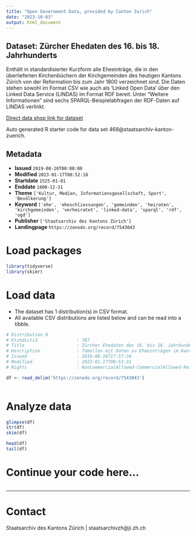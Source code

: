 ```yaml
---
title: "Open Government Data, provided by Canton Zurich"
date: "2023-10-03"
output: html_document
---
```


## Dataset: Zürcher Ehedaten des 16. bis 18. Jahrhunderts

Enthält in standardisierter Kurzform alle Eheeinträge, die in den überlieferten Kirchenbüchern der Kirchgemeinden des heutigen Kantons Zürich von der Reformation bis zum Jahr 1800 verzeichnet sind. Die Daten stehen sowohl im Format CSV wie auch als 'Linked Open Data' über den Linked Data Service (LINDAS) im Format RDF bereit. Unter "Weitere Informationen" sind sechs SPARQL-Beispielabfragen der RDF-Daten auf LINDAS verlinkt.

[Direct data shop link for dataset](https://www.zh.ch/de/politik-staat/statistik-daten/datenkatalog.html#/datasets/468@staatsarchiv-kanton-zuerich)

Auto generated R starter code for data set 468@staatsarchiv-kanton-zuerich.

## Metadata

- **Issued** `2019-08-26T00:00:00`
- **Modified** `2023-01-17T08:52:18`
- **Startdate** `1525-01-01`
- **Enddate** `1800-12-31`
- **Theme** `['Kultur, Medien, Informationsgesellschaft, Sport', 'Bevölkerung']`
- **Keyword** `['ehe', 'eheschliessungen', 'gemeinden', 'heiraten', 'kirchgemeinden', 'verheiratet', 'linked-data', 'sparql', 'rdf', 'ogd']`
- **Publisher** `['Staatsarchiv des Kantons Zürich']`
- **Landingpage** `https://zenodo.org/record/7543043`


# Load packages

```r

library(tidyverse)
library(skimr)

```

# Load data

-   The dataset has 1 distribution(s) in CSV format.
-   All available CSV distributions are listed below and can be read into a tibble.

```r

# Distribution 0
# Ktzhdistid               : 787
# Title                    : Zürcher Ehedaten des 16. bis 18. Jahrhunderts als tabellarische Daten
# Description              : Tabellen mit Daten zu Eheeinträgen im Kanton Zürich des 16., 17. und 18. Jahrhunderts. Enthaltene Informationen (Spalten): Signatur, Nachname Mann, Vorname Mann, Herkunft Mann, Nachname Frau, Vorname Frau, Herkunft Frau, Zusatzinformationen Mann, Zusatzinformationen Frau, Datum, Kirchgemeinde, Band, Webseite (zum Eintrag in der Archivdatenbank), ID.
# Issued                   : 2019-08-26T17:57:34
# Modified                 : 2023-01-17T08:53:31
# Rights                   : NonCommercialAllowed-CommercialAllowed-ReferenceRequired

df <- read_delim('https://zenodo.org/record/7543043')



```

# Analyze data

```r

glimpse(df)
str(df)
skim(df)

head(df)
tail(df)

```

# Continue your code here...

```r

```

------------------------------------------------------------------------

# Contact

Staatsarchiv des Kantons Zürich | staatsarchivzh@ji.zh.ch
